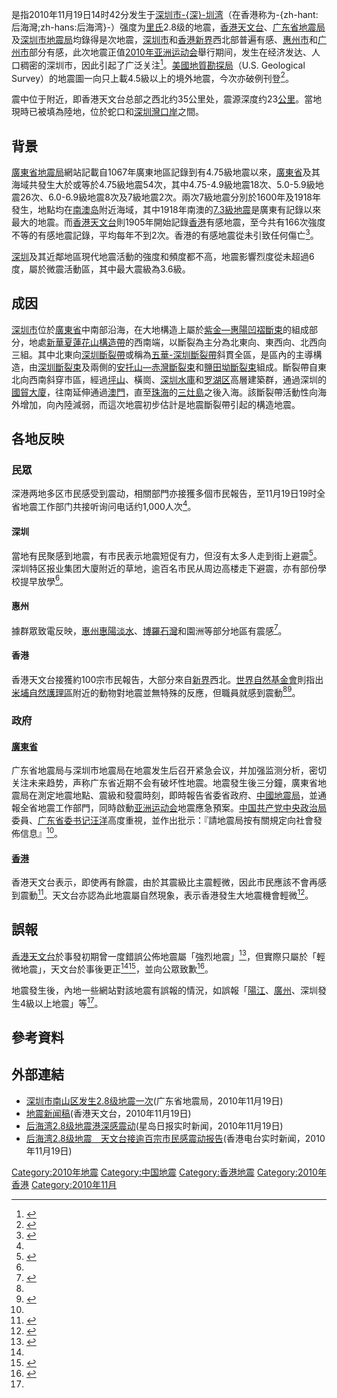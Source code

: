 {{update|time=2017-12-17}}
{{noteTA
|T=zh-hant:2010年后海灣地震;zh-hans:2010年深圳湾地震;
|1=zh-hant:2010年后海灣地震;zh-hans:2010年深圳湾地震;
|2=zh-hans:深圳湾;zh-hant:后海灣;
|G1=Earthquake
}}
{{地震|
  | 標題=2010年深圳湾地震
  | 震中图=Hong Kong | 震中图纬度=22.55 | 震中图经度=113.91 | 震中图描述=震中地點 | 图钉描述=后海灣 | 图钉描述位置=
  | 日期=2010年11月19日14时42分（[[UTC+8|UTC+8]]）
  | 地圖=
  | 地圖2=
  | 規模 = [[矩震级|M<sub>w</sub>]]3.8（[[USGS|USGS]]）<ref name=USGS>{{Cite web |url=https://earthquake.usgs.gov/earthquakes/eventpage/usp000hpv1#executive |title=M 3.8 - Hong Kong - Guangdong region, China |date=2010-11-19 |accessdate=2017-12-17 |language=en |publisher=[[美国地质勘探局|美国地质勘探局]] |archive-date=2019-01-17 |archive-url=https://web.archive.org/web/20190117232017/https://earthquake.usgs.gov/earthquakes/eventpage/usp000hpv1#executive |dead-url=no }}</ref>
  | 烈度 = [[麦加利地震烈度|4(IV)度]]（MM，[[USGS|USGS]]）
  | 深度=23公里<ref name="mpnews1">{{cite news|title=后海灣2.8級地震 搖動全港 料斷層活動所致 天文台接百市民報告|url=http://hk.news.yahoo.com/article/101119/4/lck6.html|accessdate=2010-11-20|date=2010-11-20|deadurl=yes|archiveurl=https://web.archive.org/web/20101123194858/http://hk.news.yahoo.com/article/101119/4/lck6.html|archivedate=2010-11-23}}</ref>
  | 震中={{PRC}}[[广东省|广东省]][[深圳市|深圳市]][[后海灣|-{zh-hans:深圳湾;zh-hant:深圳灣}-]]（[[香港|香港]]-{zh-hant:后海灣;zh-hans:后海湾}-）
{{coord|22.55|113.93}}
  | 受影響地區= {{PRC}}[[广东省|广东省]][[深圳市|深圳市]]、{{HKSAR}}
  | 傷亡人數=0
}}
{{NoteUTC+8}}
{{地區名稱|as=称为|cn=2010年深圳湾地震|hk=2010年后海灣地震|tw=2010年后海灣地震}}是指2010年11月19日14时42分发生于[[深圳市|深圳市]][[后海灣|-{深}-圳湾]]（在香港称为-{zh-hant:后海灣;zh-hans:后海湾}-）强度为[[里氏地震规模|里氏]]2.8级的地震，[[香港天文台|香港天文台]]、[[广东省地震局|广东省地震局]]及[[深圳市地震局|深圳市地震局]]均錄得是次地震，[[深圳市|深圳市]]和[[香港|香港]][[新界|新界]]西北部普遍有感、[[惠州市|惠州市]]和[[广州市|广州市]]部分有感，此次地震正值[[2010年亚洲运动会|2010年亚洲运动会]]舉行期间，发生在经济发达、人口稠密的深圳市，因此引起了广泛关注<ref name="地震应急处理工作">{{cite news |language=zh-hans |url=http://www.gdsin.net/dizhenxinwen/xinwenxx.asp?id=3386 |title=省地震局积极做好深圳市2.8级地震应急处理工作 |publisher=广东省地震应急与信息中心 |date=2010-11-22 |accessdate=2010-11-25 }}{{Dead link|date=2019年1月 |bot=InternetArchiveBot |fix-attempted=yes }}</ref>。[[美國地質勘探局|美國地質勘探局]]（U.S. Geological Survey）的地震圖一向只上載4.5級以上的境外地震，今次亦破例刊登<ref>{{cite web |language=en |url=http://neic.usgs.gov/neis/bulletin/neic_dvb5.html |title=Magnitude 2.8 - HONG KONG - GUANGDONG REGION, CHINA |publisher=''usgs.gov'' |date= |accessdate=2010-11-30 |deadurl=yes |archiveurl=https://www.webcitation.org/5ucDihQvs?url=http://neic.usgs.gov/neis/bulletin/neic_dvb5.html |archivedate=2010-11-30 }}</ref>。

震中位于{{coord|22.55|N|113.93|E|display:inline,title}}附近，即香港天文台总部之西北约35公里处，震源深度约23[[公里|公里]]。當地現時已被填為陸地，位於蛇口和[[深圳灣口岸|深圳灣口岸]]之間。

==背景==
[[廣東省地震局|廣東省地震局]]網站記載自1067年廣東地區記錄到有4.75級地震以來，[[廣東省|廣東省]]及其海域共發生大於或等於4.75級地震54次，其中4.75-4.9級地震18次、5.0-5.9級地震26次、6.0-6.9級地震8次及7級地震2次。兩次7級地震分別於1600年及1918年發生，地點均在[[南澳岛|南澳岛]]附近海域，其中1918年南澳的[[1918年南澳大地震|7.3級地震]]是廣東有記錄以來最大的地震。而[[香港天文台|香港天文台]]則1905年開始記錄[[香港|香港]]有感地震，至今共有166次強度不等的有感地震記錄，平均每年不到2次。香港的有感地震從未引致任何傷亡<ref>{{cite web |language=zh-hk |url=http://www.hko.gov.hk/gts/equake/felt_intro1_c.htm |title=香港有關過去地震的記錄 |publisher=''hko.gov.hk'' |date= |accessdate=2010-11-26 |archive-date=2019-11-18 |archive-url=https://web.archive.org/web/20191118140113/https://www.hko.gov.hk/gts/equake/felt_intro1_c.htm |dead-url=no }}</ref>。

[[深圳|深圳]]及其近鄰地區現代地震活動的強度和頻度都不高，地震影響烈度從未超過6度，屬於微震活動區，其中最大震級為3.6級。

==成因==
[[深圳市|深圳市]]位於[[廣東省|廣東省]]中南部沿海，在大地構造上屬於[[紫金—惠陽凹褶斷束|紫金—惠陽凹褶斷束]]的組成部分，地處[[新華夏蓮花山構造帶|新華夏蓮花山構造帶]]的西南端，以斷裂為主分為北東向、東西向、北西向三組。其中北東向[[深圳斷裂帶|深圳斷裂帶]]或稱為[[五華-深圳斷裂帶|五華-深圳斷裂帶]]斜貫全區，是區內的主導構造，由[[深圳斷裂束|深圳斷裂束]]及兩側的[[安托山—赤灣斷裂束|安托山—赤灣斷裂束]]和[[鹽田坳斷裂束|鹽田坳斷裂束]]組成。斷裂帶自東北向西南斜穿市區，經過[[坪山街道|坪山]]、橫崗、[[深圳水庫|深圳水庫]]和[[罗湖区|罗湖区]]高層建築群，通過深圳的[[國貿大廈|國貿大廈]]，往南延伸通過[[澳門|澳門]]，直至[[珠海|珠海]]的[[三灶島|三灶島]]之後入海。該斷裂帶活動性向海外增加，向內陸減弱，而這次地震初步估計是地震斷裂帶引起的構造地震。

==各地反映==
===民眾===
深港两地多区市民感受到震动，相關部門亦接獲多個市民報告，至11月19日19时全省地震工作部门共接听询问电话约1,000人次<ref name="地震应急处理工作"/>。

====深圳====
當地有民聚感到地震，有市民表示地震短促有力，但沒有太多人走到街上避震<ref>{{cite news|author=http://www.21cbh.com/HTML/2010-11-19/5MMDAwMDIwNjg5MA.html?source=hp&position=breaking_news|title=http://www.21cbh.com/HTML/2010-11-19/5MMDAwMDIwNjg5MA.html?source=hp&position=breaking_news|url=http://www.21cbh.com/HTML/2010-11-19/5MMDAwMDIwNjg5MA.html|accessdate=2010-11-20|date=2010-11-19|deadurl=yes|archiveurl=https://archive.is/20120718064415/http://www.21cbh.com/HTML/2010-11-19/5MMDAwMDIwNjg5MA.html|archivedate=2012-07-18}}</ref>。深圳特区报业集团大廈附近的草地，逾百名市民从周边高楼走下避震，亦有部份學校提早放學<ref name="mpnews1" />。

====惠州====
據群眾致電反映，[[惠州|惠州]][[惠陽|惠陽]][[淡水|淡水]]、[[博羅|博羅]][[石湾镇_(博罗县)|石灣]]和園洲等部分地區有震感<ref>{{cite news |language=zh-hans |url=http://www.gdsin.net/dizhenxinwen/xinwenxx.asp?id=3383 |title=惠州市地震部门积极应对深圳M2.8级地震波及影响 |publisher=广东省地震应急与信息中心 |date=2010-11-22 |accessdate=2010-11-25 }}{{Dead link|date=2019年1月 |bot=InternetArchiveBot |fix-attempted=yes }}</ref>。

====香港====
香港天文台接獲約100宗市民報告，大部分來自[[新界|新界]]西北。[[世界自然基金會|世界自然基金會]]則指出[[米埔自然護理區|米埔自然護理區]]附近的動物對地震並無特殊的反應，但職員就感到震動<ref name="mpnews1" /><ref>{{cite web | url=http://www.zaobao.com/wencui/2010/10/hongkong101029.shtml | title=深圳3地震断裂带 1入香港 称有潜在危险 专家﹕活跃度低毋须担心 | publisher=联合早报 | accessdate=2013-05-18 | archive-date=2011-01-20 | archive-url=https://web.archive.org/web/20110120112504/http://zaobao.com/wencui/2010/10/hongkong101029.shtml | dead-url=no }}</ref>。

===政府===
====[[廣東省|廣東省]]====
广东省地震局与深圳市地震局在地震发生后召开紧急会议，并加强监测分析，密切关注未来趋势，声称广东省近期不会有破坏性地震。地震發生後三分鐘，廣東省地震局在測定地震地點、震級和發震時刻，即時報告省委省政府、[[中國地震局|中國地震局]]，並通報全省地震工作部門，同時啟動[[亚洲运动会|亚洲运动会]]地震應急預案。[[中国共产党中央政治局|中国共产党中央政治局]]委員、[[广东|广东]][[省委书记|省委书记]][[汪洋_(1955年)|汪洋]]高度重視，並作出批示：『請地震局按有關規定向社會發佈信息』<ref name="地震应急处理工作"/>。

====[[香港|香港]]====
香港天文台表示，即使再有餘震，由於其震級比主震輕微，因此市民應該不會再感到震動<ref>{{cite news|author=881903.com|title=天文台指即使有餘震震感亦不明顯|url=http://hk.news.yahoo.com/article/101119/18/lcao.html|accessdate=2010-11-20|date=2010-11-20|deadurl=yes|archiveurl=https://web.archive.org/web/20101123194856/http://hk.news.yahoo.com/article/101119/18/lcao.html|archivedate=2010-11-23}}</ref>。天文台亦認為此地震屬自然現象，表示香港發生大地震機會輕微<ref>{{cite news|title=后海灣2.8級地震 新界北感搖晃|url=http://paper.wenweipo.com/2010/11/20/YO1011200013.htm|accessdate=2010-11-20|newspaper=文匯報|date=2010-11-20|archive-url=https://web.archive.org/web/20101124025828/http://paper.wenweipo.com/2010/11/20/YO1011200013.htm|archive-date=2010-11-24|dead-url=yes}}</ref>。

==誤報==
[[香港天文台|香港天文台]]於事發初期曾一度錯誤公佈地震屬「強烈地震」<ref>{{cite news|author=香港天文台|title=地震新聞稿|url=http://www.info.gov.hk/gia/wr/201011/19/P201011190210.htm|accessdate=2010-11-20|date=2010-11-19}}</ref>，但實際只屬於「輕微地震」，天文台於事後更正<ref name="mpnews1" /><ref>{{cite news|author=香港天文台|title=地震新聞稿|url=http://www.info.gov.hk/gia/wr/201011/19/P201011190221.htm|accessdate=2010-11-20|date=2010-11-19}}</ref>，並向公眾致歉<ref name="errorhko">{{cite news|title=誤稱強烈地震 天文台致歉|url=http://hk.news.yahoo.com/article/101120/4/lcrp.html|accessdate=2010-11-20|date=2010-11-20|deadurl=yes|archiveurl=https://web.archive.org/web/20101123194904/http://hk.news.yahoo.com/article/101120/4/lcrp.html|archivedate=2010-11-23}}</ref>。

地震發生後，內地一些網站對該地震有誤報的情況，如誤報「[[陽江|陽江]]、[[廣州|廣州]]、深圳發生4級以上地震」等<ref name="地震应急处理工作"/>。

==參考資料==
{{reflist|2}}

==外部連結==
{{Wikinews|后海灣周五2.8級地震}}
*[http://www.gdsin.net/dizhenxinwen/xinwenxx.asp?id=3380 深圳市南山区发生2.8级地震一次]{{Dead link|date=2019年1月 |bot=InternetArchiveBot |fix-attempted=yes }}(广东省地震局，2010年11月19日)
*[https://web.archive.org/web/20101122022510/http://www.hko.gov.hk/gts/equake/eqpress_c/eqpress_c.20101119.1559.htm 地震新闻稿](香港天文台，2010年11月19日)
*[https://web.archive.org/web/20101122205648/http://hk.news.yahoo.com/article/101119/3/lca0.html 后海湾2.8级地震港深感震动](星岛日报实时新闻，2010年11月19日)
*[http://rthk.hk/rthk/news/expressnews/20101119/news_20101119_55_713915.htm 后海湾2.8级地震　天文台接逾百宗市民感震动报告](香港电台实时新闻，2010年11月19日)

{{中国地震}}
[[Category:2010年地震|Category:2010年地震]]
[[Category:中国地震|Category:中国地震]]
[[Category:香港地震|Category:香港地震]]
[[Category:2010年香港|Category:2010年香港]]
[[Category:2010年11月|Category:2010年11月]]